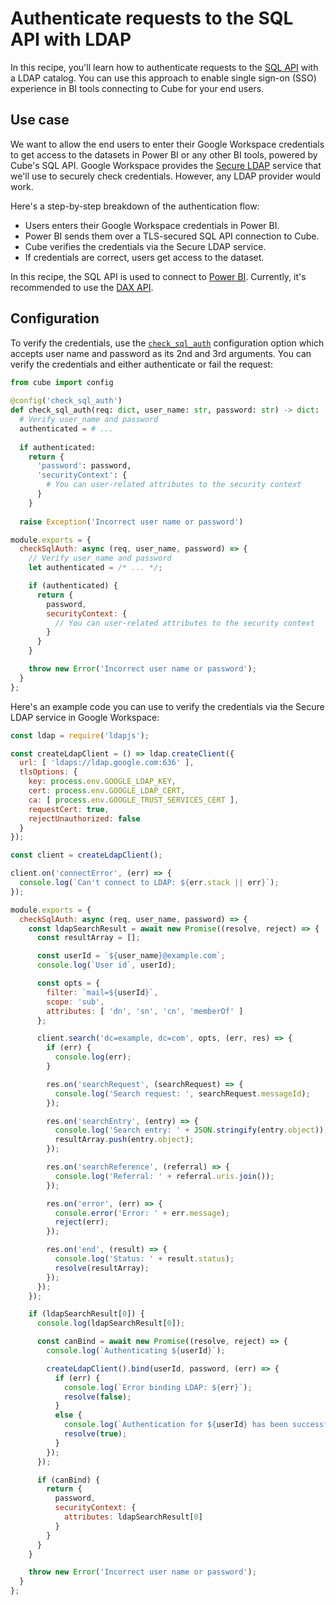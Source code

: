 # Authenticate requests to the SQL API with LDAP

In this recipe, you'll learn how to authenticate requests to the [SQL
API](/product/apis-integrations/sql-api) with a LDAP catalog. You can use
this approach to enable single sign-on (SSO) experience in BI tools
connecting to Cube for your end users.

<YouTubeVideo
  url="https://www.youtube.com/embed/vGF7n4WWriA"
  aspectRatio={4/2.25}
/>

## Use case

We want to allow the end users to enter their Google Workspace credentials to get access to the datasets in Power BI or any other BI tools, powered
by Cube's SQL API. Google Workspace provides the [Secure
LDAP](https://support.google.com/a/answer/9048516?hl=en) service that we'll
use to securely check credentials. However, any LDAP provider would work.

<Diagram src="https://ucarecdn.com/ae60a963-059b-45be-ad68-17ff75de36eb/"/>

Here's a step-by-step breakdown of the authentication flow:

* Users enters their Google Workspace credentials in Power BI.
* Power BI sends them over a TLS-secured SQL API connection to Cube.
* Cube verifies the credentials via the Secure LDAP service.
* If credentials are correct, users get access to the dataset.

<InfoBox>

In this recipe, the SQL API is used to connect to [Power BI][ref-powerbi].
Currently, it's recommended to use the [DAX API][ref-dax-api].

</InfoBox>

## Configuration

To verify the credentials, use the
[`check_sql_auth`](/reference/configuration/config#check_sql_auth)
configuration option which accepts user name and password as its 2nd and
3rd arguments. You can verify the credentials and either authenticate or
fail the request:

<CodeTabs>

```python filename="cube.py"
from cube import config
 
@config('check_sql_auth')
def check_sql_auth(req: dict, user_name: str, password: str) -> dict:
  # Verify user_name and password
  authenticated = # ...
  
  if authenticated:
    return {
      'password': password,
      'securityContext': {
        # You can user-related attributes to the security context
      }
    }
 
  raise Exception('Incorrect user name or password')

```

```javascript filename="cube.js"
module.exports = {
  checkSqlAuth: async (req, user_name, password) => {
    // Verify user_name and password
    let authenticated = /* ... */;

    if (authenticated) {
      return {
        password,
        securityContext: {
          // You can user-related attributes to the security context
        }
      }
    }

    throw new Error('Incorrect user name or password');
  }
};
```

</CodeTabs>

Here's an example code you can use to verify the credentials via the Secure
LDAP service in Google Workspace:

```javascript filename="cube.js"
const ldap = require('ldapjs');

const createLdapClient = () => ldap.createClient({
  url: [ 'ldaps://ldap.google.com:636' ],
  tlsOptions: {
    key: process.env.GOOGLE_LDAP_KEY,
    cert: process.env.GOOGLE_LDAP_CERT,
    ca: [ process.env.GOOGLE_TRUST_SERVICES_CERT ],
    requestCert: true,
    rejectUnauthorized: false
  }
});

const client = createLdapClient();

client.on('connectError', (err) => {
  console.log(`Can't connect to LDAP: ${err.stack || err}`);
});

module.exports = {
  checkSqlAuth: async (req, user_name, password) => {
    const ldapSearchResult = await new Promise((resolve, reject) => {
      const resultArray = [];

      const userId = `${user_name}@example.com`;
      console.log(`User id`, userId);

      const opts = {
        filter: `mail=${userId}`,
        scope: 'sub',
        attributes: [ 'dn', 'sn', 'cn', 'memberOf' ]
      };

      client.search('dc=example, dc=com', opts, (err, res) => {
        if (err) {
          console.log(err);
        }

        res.on('searchRequest', (searchRequest) => {
          console.log('Search request: ', searchRequest.messageId);
        });

        res.on('searchEntry', (entry) => {
          console.log('Search entry: ' + JSON.stringify(entry.object));
          resultArray.push(entry.object);
        });

        res.on('searchReference', (referral) => {
          console.log('Referral: ' + referral.uris.join());
        });

        res.on('error', (err) => {
          console.error('Error: ' + err.message);
          reject(err);
        });

        res.on('end', (result) => {
          console.log('Status: ' + result.status);
          resolve(resultArray);
        });
      });
    });

    if (ldapSearchResult[0]) {
      console.log(ldapSearchResult[0]);

      const canBind = await new Promise((resolve, reject) => {
        console.log(`Authenticating ${userId}`);

        createLdapClient().bind(userId, password, (err) => {
          if (err) {
            console.log(`Error binding LDAP: ${err}`);
            resolve(false);
          }
          else {
            console.log(`Authentication for ${userId} has been successful`)
            resolve(true);
          }
        });
      });

      if (canBind) {
        return {
          password,
          securityContext: {
            attributes: ldapSearchResult[0]
          }
        }
      }
    }

    throw new Error('Incorrect user name or password');
  }
};

```


[ref-dax-api]: /product/apis-integrations/dax-api
[ref-powerbi]: /product/configuration/visualization-tools/powerbi